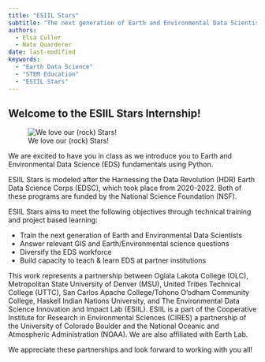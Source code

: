 ```yaml
---
title: "ESIIL Stars"
subtitle: "The next generation of Earth and Environmental Data Scientists"
authors:
  - Elsa Culler
  - Nate Quarderer
date: last-modified
keywords:
  - "Earth Data Science"
  - "STEM Education"
  - "ESIIL Stars"
---
```


## Welcome to the ESIIL Stars Internship! 

![We love our (rock) Stars!](/img/people/stars.png)

We are excited to have you in class as we introduce you to Earth and Environmental Data Science (EDS) fundamentals using Python.

ESIIL Stars is modeled after the Harnessing the Data Revolution (HDR) Earth Data Science Corps (EDSC), which took place from 2020-2022. Both of these programs are funded by the National Science Foundation (NSF).

ESIIL Stars aims to meet the following objectives through technical training and project based learning:

  - Train the next generation of Earth and Environmental Data Scientists
  - Answer relevant GIS and Earth/Environmental science questions
  - Diversify the EDS workforce
  - Build capacity to teach & learn EDS at partner institutions

This work represents a partnership between Oglala Lakota College (OLC), Metropolitan State University of Denver (MSU), United Tribes Technical College (UTTC), San Carlos Apache College/Tohono O'odham Community College, Haskell Indian Nations University, and The Environmental Data Science Innovation and Impact Lab (ESIIL). ESIIL is a part of the Cooperative Institute for Research in Environmental Sciences (CIRES) a partnership of the University of Colorado Boulder and the National Oceanic and Atmospheric Administration (NOAA). We are also affiliated with Earth Lab.

We appreciate these partnerships and look forward to working with you all!
